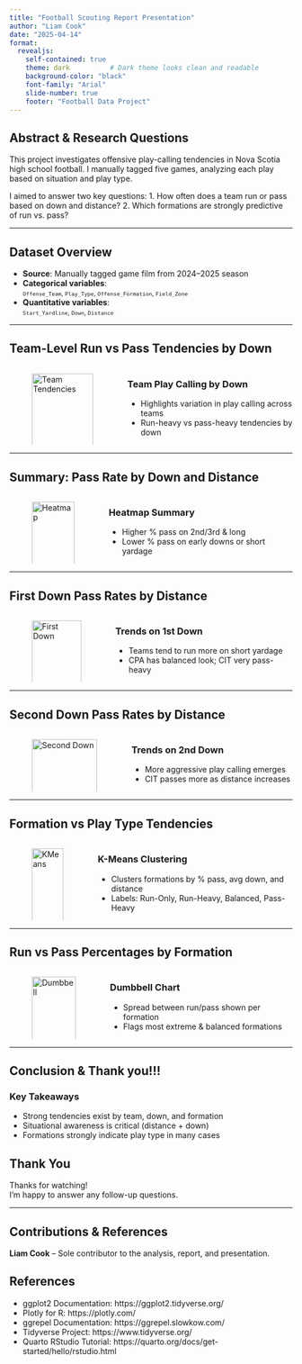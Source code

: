```yaml
---
title: "Football Scouting Report Presentation"
author: "Liam Cook"
date: "2025-04-14"
format:
  revealjs:
    self-contained: true
    theme: dark          # Dark theme looks clean and readable
    background-color: "black"
    font-family: "Arial"
    slide-number: true
    footer: "Football Data Project"
---
```

## Abstract & Research Questions

This project investigates offensive play-calling tendencies in Nova Scotia high school football. I manually tagged five games, analyzing each play based on situation and play type.

I aimed to answer two key questions:
1. How often does a team run or pass based on down and distance?
2. Which formations are strongly predictive of run vs. pass?

---

## Dataset Overview

- **Source**: Manually tagged game film from 2024–2025 season  
- **Categorical variables**:  
  <span style="font-size:0.8em;">`Offense_Team`, `Play_Type`, `Offense_Formation`, `Field_Zone`</span>  
- **Quantitative variables**:  
  <span style="font-size:0.8em;">`Start_Yardline`, `Down`, `Distance`</span>


---

## Team-Level Run vs Pass Tendencies by Down

::: columns
::: column
![Team Tendencies](images/Team_Tendencies_by_Down.png){width=100%}
:::

::: column
### Team Play Calling by Down
- Highlights variation in play calling across teams
- Run-heavy vs pass-heavy tendencies by down
:::
:::

---

## Summary: Pass Rate by Down and Distance

::: columns
::: column
![Heatmap](images/Summary_heatmap.png){width=100%}
:::

::: column
### Heatmap Summary
- Higher % pass on 2nd/3rd & long
- Lower % pass on early downs or short yardage
:::
:::

---

## First Down Pass Rates by Distance

::: columns
::: column
![First Down](images/First_down.png){width=100%}
:::

::: column
### Trends on 1st Down
- Teams tend to run more on short yardage
- CPA has balanced look; CIT very pass-heavy
:::
:::

---

## Second Down Pass Rates by Distance

::: columns
::: column
![Second Down](images/Second_down.png){width=100%}
:::

::: column
### Trends on 2nd Down
- More aggressive play calling emerges
- CIT passes more as distance increases
:::
:::

---

## Formation vs Play Type Tendencies

::: columns
::: column
![KMeans](images/Form_Kmeans.png){width=100%}
:::

::: column
### K-Means Clustering
- Clusters formations by % pass, avg down, and distance
- Labels: Run-Only, Run-Heavy, Balanced, Pass-Heavy
:::
:::

---

## Run vs Pass Percentages by Formation

::: columns
::: column
![Dumbbell](images/Run_Pass_Dumbbell.png){width=100%}
:::

::: column
### Dumbbell Chart
- Spread between run/pass shown per formation
- Flags most extreme & balanced formations
:::
:::

---

## Conclusion & Thank you!!!

### Key Takeaways
- Strong tendencies exist by team, down, and formation
- Situational awareness is critical (distance + down)
- Formations strongly indicate play type in many cases
  
## Thank You
Thanks for watching!  
I’m happy to answer any follow-up questions.


---

## Contributions & References

**Liam Cook** – Sole contributor to the analysis, report, and presentation.

## References
- ggplot2 Documentation: https://ggplot2.tidyverse.org/  
- Plotly for R: https://plotly.com/  
- ggrepel Documentation: https://ggrepel.slowkow.com/  
- Tidyverse Project: https://www.tidyverse.org/  
- Quarto RStudio Tutorial: https://quarto.org/docs/get-started/hello/rstudio.html


